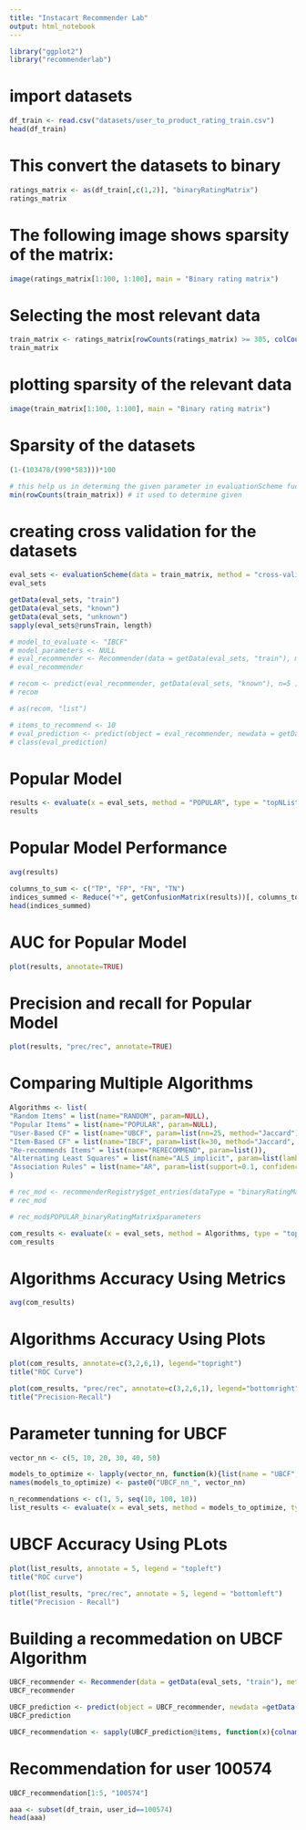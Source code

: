 ```yaml
---
title: "Instacart Recommender Lab"
output: html_notebook
---
```


```r
library("ggplot2")
library("recommenderlab")
```

# import datasets
```r
df_train <- read.csv("datasets/user_to_product_rating_train.csv")
head(df_train)
```

# This convert the datasets to binary
```r
ratings_matrix <- as(df_train[,c(1,2)], "binaryRatingMatrix")
ratings_matrix
```

# The following image shows sparsity of the matrix:
```r
image(ratings_matrix[1:100, 1:100], main = "Binary rating matrix")
```
# Selecting the most relevant data
```r
train_matrix <- ratings_matrix[rowCounts(ratings_matrix) >= 305, colCounts(ratings_matrix) >= 3500]
train_matrix
```

# plotting sparsity of the relevant data
```r
image(train_matrix[1:100, 1:100], main = "Binary rating matrix")
```
# Sparsity of the datasets
```r
(1-(103478/(990*583)))*100
```
```r
# this help us in determing the given parameter in evaluationScheme fuction
min(rowCounts(train_matrix)) # it used to determine given
```

# creating cross validation for the datasets
```r
eval_sets <- evaluationScheme(data = train_matrix, method = "cross-validation", k = 3, given = 12)
eval_sets
```

```r
getData(eval_sets, "train")
getData(eval_sets, "known")
getData(eval_sets, "unknown")
sapply(eval_sets@runsTrain, length)
```

```r
# model_to_evaluate <- "IBCF"
# model_parameters <- NULL
# eval_recommender <- Recommender(data = getData(eval_sets, "train"), method = model_to_evaluate, parameter = model_parameters)
# eval_recommender
```

```r
# recom <- predict(eval_recommender, getData(eval_sets, "known"), n=5 )
# recom
```
```r
# as(recom, "list")
```
```r
# items_to_recommend <- 10
# eval_prediction <- predict(object = eval_recommender, newdata = getData(eval_sets, "known"), n = items_to_recommend, type ="ratings")
# class(eval_prediction)
```

# Popular Model
```r
results <- evaluate(x = eval_sets, method = "POPULAR", type = "topNList", n=c(1,3,5,10,15,20))
results
```
# Popular Model Performance
```r
avg(results)
```
```r
columns_to_sum <- c("TP", "FP", "FN", "TN")
indices_summed <- Reduce("+", getConfusionMatrix(results))[, columns_to_sum]
head(indices_summed)
```

# AUC for Popular Model
```r
plot(results, annotate=TRUE)
```
# Precision and recall for Popular Model
```r
plot(results, "prec/rec", annotate=TRUE)
```

# Comparing Multiple Algorithms
```r
Algorithms <- list(
"Random Items" = list(name="RANDOM", param=NULL),
"Popular Items" = list(name="POPULAR", param=NULL),
"User-Based CF" = list(name="UBCF", param=list(nn=25, method="Jaccard")),
"Item-Based CF" = list(name="IBCF", param=list(k=30, method="Jaccard", alpha=0.5, normalize_sim_matrix=FALSE)),
"Re-recommends Items" = list(name="RERECOMMEND", param=list()),
"Alternating Least Squares" = list(name="ALS_implicit", param=list(lambda=0.1, alpha=10, n_factors=10, n_iterations=10)),
"Association Rules" = list(name="AR", param=list(support=0.1, confidence=0.8, maxlen=3))
)
```

```r
# rec_mod <- recommenderRegistry$get_entries(dataType = "binaryRatingMatrix")
# rec_mod
```
```r
# rec_mod$POPULAR_binaryRatingMatrix$parameters
```


```r
com_results <- evaluate(x = eval_sets, method = Algorithms, type = "topNList", n=c(1,3,5,10,15,20))
com_results
```

# Algorithms Accuracy Using Metrics
```r
avg(com_results)
```

# Algorithms Accuracy Using Plots
```r
plot(com_results, annotate=c(3,2,6,1), legend="topright")
title("ROC Curve")
```

```r
plot(com_results, "prec/rec", annotate=c(3,2,6,1), legend="bottomright")
title("Precision-Recall")
```
# Parameter tunning for UBCF
```r
vector_nn <- c(5, 10, 20, 30, 40, 50)

models_to_optimize <- lapply(vector_nn, function(k){list(name = "UBCF", param = list(method = "Jaccard", nn = k))})
names(models_to_optimize) <- paste0("UBCF_nn_", vector_nn)
```

```r
n_recommendations <- c(1, 5, seq(10, 100, 10))
list_results <- evaluate(x = eval_sets, method = models_to_optimize, type = "topNList", n= n_recommendations)
```
# UBCF Accuracy Using PLots
```r
plot(list_results, annotate = 5, legend = "topleft") 
title("ROC curve")
```

```r
plot(list_results, "prec/rec", annotate = 5, legend = "bottomleft") 
title("Precision - Recall")
```
# Building a recommedation on UBCF Algorithm
```r
UBCF_recommender <- Recommender(data = getData(eval_sets, "train"), method ="UBCF", parameter = list(method = "Jaccard", nn=50))
UBCF_recommender
```

```r
UBCF_prediction <- predict(object = UBCF_recommender, newdata =getData(eval_sets, "known"), n = 30, type = "topNList")
UBCF_prediction
```

```r
UBCF_recommendation <- sapply(UBCF_prediction@items, function(x){colnames(getData(eval_sets, "unknown"))[x]})
```

# Recommendation for user 100574
```r
UBCF_recommendation[1:5, "100574"]
```

```r
aaa <- subset(df_train, user_id==100574)
head(aaa)
```
